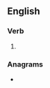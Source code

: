 ==English==

===Verb===
{{head|en|verb form}}

# {{present participle of|en|work out|nocat=1}}

===Anagrams===
* {{anagrams|en|a=giknoortuw|outworking}}